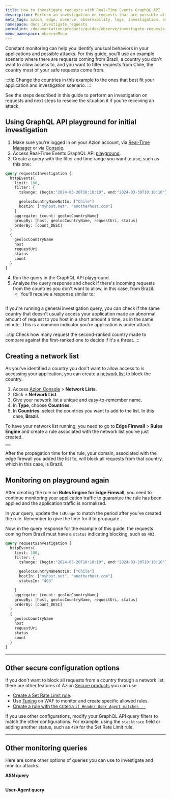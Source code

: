 ```yaml
---
title: How to investigate requests with Real-Time Events GraphQL API
description: Perform an investigation on requests that are possible attacks with the Real-Time Events GraphQL API.
meta_tags: azion, edge, observe, observability, logs, investigation, attacks
namespace: docs_investigate_requests
permalink: /documentation/products/guides/observe/investigate-requests-graphql-api/
menu_namespace: observeMenu
---
```



Constant monitoring can help you identify unusual behaviors in your applications and possible attacks. For this guide, you'll use an example scenario where there are requests coming from Brazil, a country you don't want to allow access to, and you want to filter requests from Chile, the country most of your safe requests come from.

:::tip
Change the countries in this example to the ones that best fit your application and investigation scenario.
:::

See the steps described in this guide to perform an investigation on requests and next steps to resolve the situation it if you're receiving an attack.

## Using GraphQL API playground for initial investigation

1. Make sure you're logged in on your Azion account, via [Real-Time Manager](https://manager.azion.com/) or via [Console](https://console.azion.com/).
2. Access Real-Time Events GraphQL API [playground](https://manager.azion.com/events/graphql).
3. Create a query with the filter and time range you want to use, such as this one:

```graphql
query requestsInvestigation {
  httpEvents(
    limit: 100,
    filter: {
      tsRange: {begin:"2024-03-20T10:10:10", end:"2024-03-30T10:10:10"}

      geolocCountryNameNotIn: ["Chile"]
      hostIn: ["myhost.net", "anotherhost.com"]
    }
    aggregate: {count: geolocCountryName}
    groupBy: [host, geolocCountryName, requestUri, status]
    orderBy: [count_DESC]
  )
  {
    geolocCountryName
    host
    requestUri
    status
    count
  }
}
```

4. Run the query in the GraphQL API playground.
5. Analyze the query response and check if there's incoming requests from the countries you don't want to allow, in this case, from Brazil.
    - You'll receive a response similar to:

```json

```

If you're running a general investigation query, you can check if the same country that doesn't usually access your application made an abnormal amount of request to you host in a short amount a time, as in the same minute. This is a common indicator you're application is under attack.

:::tip
Check how many request the second-ranked country made to compare against the first-ranked one to decide if it's a threat.
:::

## Creating a network list

As you've identified a country you don't want to allow access to is accessing your application, you can create a [network list](/en/documentation/products/secure/edge-firewall/network-layer-protection/network-lists/) to block the country.

1. Access [Azion Console](https://console.azion.com/) > **Network Lists**.
2. Click **+ Network List**.
3. Give your network list a unique and easy-to-remember name.
4. In **Type**, choose **Countries**.
5. In **Countries**, select the countries you want to add to the list. In this case, **Brazil**.

To have your network list running, you need to go to **Edge Firewall** > **Rules Engine** and create a rule associated with the network list you've just created.

<Button href="/en/documentation/products/guides/blocklists-ip-addresses-edge/#associate-network-list-with-edge-firewall-rule-set" text="go to associate network list to rule guide" variant="secondary" target="_blank"></Button>

After the propagation time for the rule, your domain, associated with the edge firewall you added the list to, will block all requests from that country, which in this case, is Brazil.

## Monitoring on playground again

After creating the rule on **Rules Engine for Edge Firewall**, you need to continue monitoring your application traffic to guarantee the rule has been applied and the application traffic is normalized.

In your query, update the `tsRange` to match the period after you've created the rule. Remember to give the time for it to propagate.

Now, in the query response for the example of this guide, the requests coming from Brazil must have a `status` indicating blocking, such as `403`.

```graphql
query requestsInvestigation {
  httpEvents(
    limit: 100,
    filter: {
      tsRange: {begin:"2024-03-20T10:10:10", end:"2024-03-30T10:10:10"}

      geolocCountryNameNotIn: ["Chile"]
      hostIn: ["myhost.net", "anotherhost.com"]
      statusIn: "403"

    }
    aggregate: {count: geolocCountryName}
    groupBy: [host, geolocCountryName, requestUri, status]
    orderBy: [count_DESC]
  )
  {
    geolocCountryName
    host
    requestUri
    status
    count
  }
}
```

---

## Other secure configuration options

If you don't want to block all requests from a country through a network list, there are other features of Azion [Secure products](/en/documentation/products/secure/overview/) you can use.

- [Create a Set Rate Limit rule]().
- Use [Tuning]() on WAF to monitor and create specific allowed rules.
- [Create a rule with the criteria `if Header User Agent matches --`]()

If you use other configurations, modify your GraphQL API query filters to match the other configurations. For example, using the `stacktrace` field or adding another status, such as `429` for the Set Rate Limit rule.

---

## Other monitoring queries

Here are some other options of queries you can use to investigate and monitor attacks.

**ASN query**

```graphql

```

**User-Agent query**

```graphql

```

